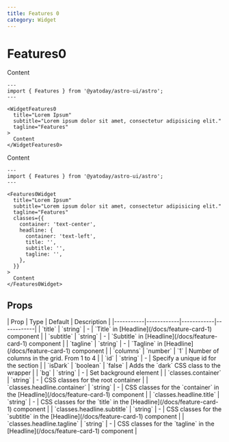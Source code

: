 ```yaml
---
title: Features 0
category: Widget
---
```



# Features0

<Demo title="Default">
  <WidgetFeatures0
    title="Lorem Ipsum"
    subtitle="Lorem ipsum dolor sit amet, consectetur adipisicing elit."
    tagline="Features"
  >
    Content
  </WidgetFeatures0>
</Demo>

```astro
---
import { Features } from '@yatoday/astro-ui/astro';
---

<WidgetFeatures0
  title="Lorem Ipsum"
  subtitle="Lorem ipsum dolor sit amet, consectetur adipisicing elit."
  tagline="Features"
>
  Content
</WidgetFeatures0>
```

<Demo title="With custom classes">
  <WidgetFeatures0
    title="Lorem Ipsum"
    subtitle="Lorem ipsum dolor sit amet, consectetur adipisicing elit."
    tagline="Features"
    classes={{ container: 'text-center', headline: { container: 'text-left', title: '', subtitle: '', tagline: '' } }}
  >
    Content
  </WidgetFeatures0>
</Demo>

```astro
---
import { Features } from '@yatoday/astro-ui/astro';
---

<Features0Widget
  title="Lorem Ipsum"
  subtitle="Lorem ipsum dolor sit amet, consectetur adipisicing elit."
  tagline="Features"
  classes={{
    container: 'text-center',
    headline: {
      container: 'text-left',
      title: '',
      subtitle: '',
      tagline: '',
    },
  }}
>
  Content
</Features0Widget>
```

## Props

<div className="overflow-x-auto">
  <div className="min-w-xl">
    | Prop | Type | Default | Description | 
    |-----------|------------|------------|------------| 
    | `title` | `string` | - | `Title` in [Headline](/docs/feature-card-1) component | 
    | `subtitle` | `string` | - | `Subtitle` in [Headline](/docs/feature-card-1) component | 
    | `tagline` | `string` | - | `Tagline` in [Headline](/docs/feature-card-1) component | 
    | `columns` | `number` | `1` | Number of columns in the grid. From 1 to 4 | 
    | `id` | `string` | - | Specify a unique id for the section | 
    | `isDark` | `boolean` | `false` | Adds the `dark` CSS class to the wrapper |
    | `bg` | `string` | - | Set background element |
    | `classes.container` | `string` | - | CSS classes for the root container | 
    | `classes.headline.container` | `string` | - | CSS classes for the `container` in the [Headline](/docs/feature-card-1) component |
    | `classes.headline.title` | `string` | - | CSS classes for the `title` in the [Headline](/docs/feature-card-1) component | 
    | `classes.headline.subtitle` | `string` | - | CSS classes for the `subtitle` in the [Headline](/docs/feature-card-1) component | 
    | `classes.headline.tagline` | `string` | - | CSS classes for the `tagline` in the [Headline](/docs/feature-card-1) component |
  </div>
</div>
